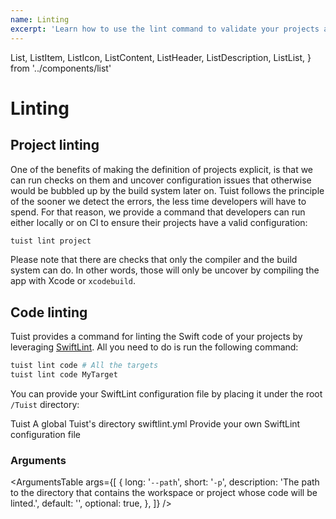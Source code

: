 ```yaml
---
name: Linting
excerpt: 'Learn how to use the lint command to validate your projects and catch errors before building them with Xcode and enforce Swift style and conventions using SwiftLint.'
---
```


  List,
  ListItem,
  ListIcon,
  ListContent,
  ListHeader,
  ListDescription,
  ListList,
} from '../components/list'

# Linting

## Project linting

One of the benefits of making the definition of projects explicit,
is that we can run checks on them and uncover configuration issues that otherwise would be bubbled up by the build system later on.
Tuist follows the principle of the sooner we detect the errors,
the less time developers will have to spend.
For that reason,
we provide a command that developers can run either locally or on CI to ensure their projects have a valid configuration:

```bash
tuist lint project
```

Please note that there are checks that only the compiler and the build system can do.
In other words,
those will only be uncover by compiling the app with Xcode or `xcodebuild`.

## Code linting

Tuist provides a command for linting the Swift code of your projects by leveraging [SwiftLint](https://github.com/realm/SwiftLint). All you need to do is run the following command:

```bash
tuist lint code # All the targets
tuist lint code MyTarget
```

You can provide your SwiftLint configuration file by placing it under the root `/Tuist` directory:

<List>
  <ListItem>
    <ListIcon name="folder" />
    <ListContent>
      <ListHeader folder>Tuist</ListHeader>
      <ListDescription>A global Tuist's directory</ListDescription>
      <ListList>
        <ListItem>
          <ListIcon name="code" />
          <ListContent>
            <ListHeader>swiftlint.yml</ListHeader>
            <ListDescription>
              Provide your own SwiftLint configuration file
            </ListDescription>
          </ListContent>
        </ListItem>
      </ListList>
    </ListContent>
  </ListItem>
</List>

### Arguments

<ArgumentsTable
  args={[
    {
      long: '`--path`',
      short: '`-p`',
      description:
        'The path to the directory that contains the workspace or project whose code will be linted.',
      default: '',
      optional: true,
    },
  ]}
/>
